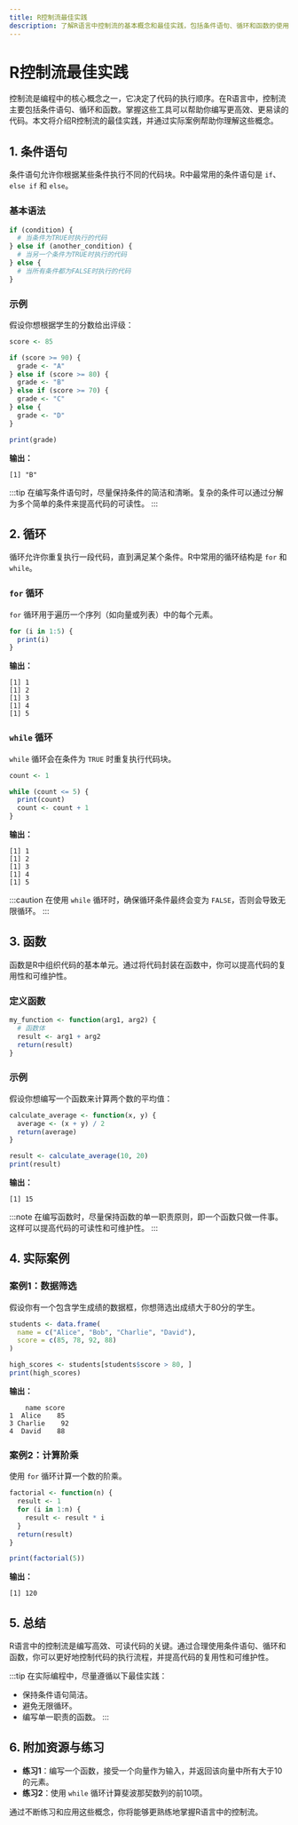 ```yaml
---
title: R控制流最佳实践
description: 了解R语言中控制流的基本概念和最佳实践，包括条件语句、循环和函数的使用。本文适合初学者，通过清晰的解释和实际案例帮助你掌握R控制流的核心技巧。
---
```


# R控制流最佳实践

控制流是编程中的核心概念之一，它决定了代码的执行顺序。在R语言中，控制流主要包括条件语句、循环和函数。掌握这些工具可以帮助你编写更高效、更易读的代码。本文将介绍R控制流的最佳实践，并通过实际案例帮助你理解这些概念。

## 1. 条件语句

条件语句允许你根据某些条件执行不同的代码块。R中最常用的条件语句是 `if`、`else if` 和 `else`。

### 基本语法

```r
if (condition) {
  # 当条件为TRUE时执行的代码
} else if (another_condition) {
  # 当另一个条件为TRUE时执行的代码
} else {
  # 当所有条件都为FALSE时执行的代码
}
```

### 示例

假设你想根据学生的分数给出评级：

```r
score <- 85

if (score >= 90) {
  grade <- "A"
} else if (score >= 80) {
  grade <- "B"
} else if (score >= 70) {
  grade <- "C"
} else {
  grade <- "D"
}

print(grade)
```

**输出：**
```
[1] "B"
```

:::tip
在编写条件语句时，尽量保持条件的简洁和清晰。复杂的条件可以通过分解为多个简单的条件来提高代码的可读性。
:::

## 2. 循环

循环允许你重复执行一段代码，直到满足某个条件。R中常用的循环结构是 `for` 和 `while`。

### `for` 循环

`for` 循环用于遍历一个序列（如向量或列表）中的每个元素。

```r
for (i in 1:5) {
  print(i)
}
```

**输出：**
```
[1] 1
[1] 2
[1] 3
[1] 4
[1] 5
```

### `while` 循环

`while` 循环会在条件为 `TRUE` 时重复执行代码块。

```r
count <- 1

while (count <= 5) {
  print(count)
  count <- count + 1
}
```

**输出：**
```
[1] 1
[1] 2
[1] 3
[1] 4
[1] 5
```

:::caution
在使用 `while` 循环时，确保循环条件最终会变为 `FALSE`，否则会导致无限循环。
:::

## 3. 函数

函数是R中组织代码的基本单元。通过将代码封装在函数中，你可以提高代码的复用性和可维护性。

### 定义函数

```r
my_function <- function(arg1, arg2) {
  # 函数体
  result <- arg1 + arg2
  return(result)
}
```

### 示例

假设你想编写一个函数来计算两个数的平均值：

```r
calculate_average <- function(x, y) {
  average <- (x + y) / 2
  return(average)
}

result <- calculate_average(10, 20)
print(result)
```

**输出：**
```
[1] 15
```

:::note
在编写函数时，尽量保持函数的单一职责原则，即一个函数只做一件事。这样可以提高代码的可读性和可维护性。
:::

## 4. 实际案例

### 案例1：数据筛选

假设你有一个包含学生成绩的数据框，你想筛选出成绩大于80分的学生。

```r
students <- data.frame(
  name = c("Alice", "Bob", "Charlie", "David"),
  score = c(85, 78, 92, 88)
)

high_scores <- students[students$score > 80, ]
print(high_scores)
```

**输出：**
```
    name score
1  Alice    85
3 Charlie    92
4  David    88
```

### 案例2：计算阶乘

使用 `for` 循环计算一个数的阶乘。

```r
factorial <- function(n) {
  result <- 1
  for (i in 1:n) {
    result <- result * i
  }
  return(result)
}

print(factorial(5))
```

**输出：**
```
[1] 120
```

## 5. 总结

R语言中的控制流是编写高效、可读代码的关键。通过合理使用条件语句、循环和函数，你可以更好地控制代码的执行流程，并提高代码的复用性和可维护性。

:::tip
在实际编程中，尽量遵循以下最佳实践：
- 保持条件语句简洁。
- 避免无限循环。
- 编写单一职责的函数。
:::

## 6. 附加资源与练习

- **练习1**：编写一个函数，接受一个向量作为输入，并返回该向量中所有大于10的元素。
- **练习2**：使用 `while` 循环计算斐波那契数列的前10项。

通过不断练习和应用这些概念，你将能够更熟练地掌握R语言中的控制流。